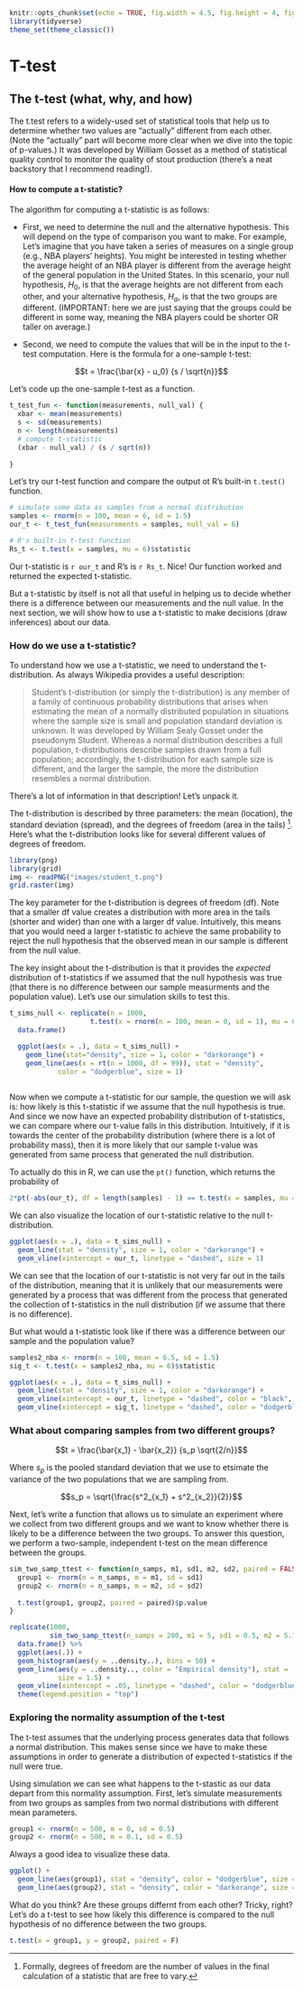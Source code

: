 
```r
knitr::opts_chunk$set(echo = TRUE, fig.width = 4.5, fig.height = 4, fig.align = "center")
library(tidyverse)
theme_set(theme_classic())
```

# T-test {#t-test}

## The t-test (what, why, and how)

The t.test refers to a widely-used set of statistical tools that help us to determine whether two values are "actually" different from each other. (Note the "actually" part will become more clear when we dive into the topic of p-values.) It was developed by William Gosset as a method of statistical quality control to monitor the quality of stout production (there's a neat backstory that I recommend reading!). 

#### How to compute a t-statistic?

The algorithm for computing a t-statistic is as follows:

* First, we need to determine the null and the alternative hypothesis. This will depend on the type of comparison you want to make. For example, Let's imagine that you have taken a series of measures on a single group (e.g., NBA players' heights). You might be interested in testing whether the average height of an NBA player is different from the average height of the general population in the United States. In this scenario, your null hypothesis, $H_0$, is that the average heights are not different from each other, and your alternative hypothesis, $H_a$, is that the two groups are different. (IMPORTANT: here we are just saying that the groups could be different in some way, meaning the NBA players could be shorter OR taller on average.)

* Second, we need to compute the values that will be in the input to the t-test computation. Here is the formula for a one-sample t-test:

$$t = \frac{\bar{x} - u_0} {s / \sqrt{n}}$$

Let's code up the one-sample t-test as a function.

```r
t_test_fun <- function(measurements, null_val) {
  xbar <- mean(measurements)
  s <- sd(measurements)
  n <- length(measurements)
  # compute t-statistic
  (xbar - null_val) / (s / sqrt(n))
  
}
```

Let's try our t-test function and compare the output ot R's built-in `t.test()` function.

```r
# simulate some data as samples from a normal distribution
samples <- rnorm(n = 100, mean = 6, sd = 1.5)
our_t <- t_test_fun(measurements = samples, null_val = 6)

# R's built-in t-test function
Rs_t <- t.test(x = samples, mu = 6)$statistic
```

Our t-statistic is `r our_t` and R's is `r Rs_t`. Nice! Our function worked and returned the expected t-statistic. 

But a t-statistic by itself is not all that useful in helping us to decide whether there is a difference between our measurements and the null value. In the next section, we will show how to use a t-statistic to make decisions (draw inferences) about our data.

### How do we use a t-statistic?

To understand how we use a t-statistic, we need to understand the t-distribution. As always Wikipedia provides a useful description: 

> Student's t-distribution (or simply the t-distribution) is any member of a family of continuous probability distributions that arises when estimating the mean of a normally distributed population in situations where the sample size is small and population standard deviation is unknown. It was developed by William Sealy Gosset under the pseudonym Student. Whereas a normal distribution describes a full population, t-distributions describe samples drawn from a full population; accordingly, the t-distribution for each sample size is different, and the larger the sample, the more the distribution resembles a normal distribution.

There's a lot of information in that description! Let's unpack it. 

The t-distribution is described by three parameters: the mean (location), the standard deviation (spread), and the degrees of freedom (area in the tails) ^[Formally, degrees of freedom are the number of values in the final calculation of a statistic that are free to vary.]. Here's what the t-distribution looks like for several different values of degrees of freedom.

```r
library(png)
library(grid)
img <- readPNG("images/student_t.png")
grid.raster(img)
```

The key parameter for the t-distribution is degrees of freedom (df). Note that a smaller df value creates a distribution with more area in the tails (shorter and wider) than one with a larger df value. Intuitively, this means that you would need a larger t-statistic to achieve the same probability to reject the null hypothesis that the observed mean in our sample is different from the null value.

The key insight about the t-distribution is that it provides the *expected* distribution of t-statistics if we assumed that the null hypothesis was true (that there is no difference between our sample measurments and the population value). Let's use our simulation skills to test this.

```r
t_sims_null <- replicate(n = 1000, 
                    t.test(x = rnorm(n = 100, mean = 0, sd = 1), mu = 0)$statistic) %>% 
  data.frame()

  ggplot(aes(x = .), data = t_sims_null) + 
    geom_line(stat="density", size = 1, color = "darkorange") +
    geom_line(aes(x = rt(n = 1000, df = 99)), stat = "density", 
            color = "dodgerblue", size = 1)
  
```

Now when we compute a t-statistic for our sample, the question we will ask is: how likely is this t-statistic if we assume that the null hypothesis is true. And since we now have an expected probability distribution of t-statistics, we can compare where our t-value falls in this distribution. Intuitively, if it is towards the center of the probability distribution (where there is a lot of probability mass), then it is more likely that our sample t-value was generated from same process that generated the null distribution. 

To actually do this in R, we can use the `pt()` function, which returns the probability of 

```r
2*pt(-abs(our_t), df = length(samples) - 1) == t.test(x = samples, mu = 6)$p.value
```

We can also visualize the location of our t-statistic relative to the null t-distribution.

```r
ggplot(aes(x = .), data = t_sims_null) + 
  geom_line(stat = "density", size = 1, color = "darkorange") +
  geom_vline(xintercept = our_t, linetype = "dashed", size = 1)
```

We can see that the location of our t-statistic is not very far out in the tails of the distribution, meaning that it is unlikely that our measurements were generated by a process that was different from the process that generated the collection of t-statistics in the null distribution (if we assume that there is no difference).

But what would a t-statistic look like if there was a difference between our sample and the population value?

```r
samples2_nba <- rnorm(n = 100, mean = 6.5, sd = 1.5)
sig_t <- t.test(x = samples2_nba, mu = 6)$statistic
```

```r
ggplot(aes(x = .), data = t_sims_null) + 
  geom_line(stat = "density", size = 1, color = "darkorange") +
  geom_vline(xintercept = our_t, linetype = "dashed", color = "black", size = 1) +
  geom_vline(xintercept = sig_t, linetype = "dashed", color = "dodgerblue", size = 1)
```

### What about comparing samples from two different groups?

$$t = \frac{\bar{x_1} - \bar{x_2}} {s_p \sqrt{2/n}}$$

Where $s_p$ is the pooled standard deviation that we use to etsimate the variance of the two populations that we are sampling from.

$$s_p = \sqrt{\frac{s^2_{x_1} + s^2_{x_2}}{2}}$$

Next, let's write a function that allows us to simulate an experiment where we collect from two different groups and we want to know whether there is likely to be a difference between the two groups. To answer this question, we perform a two-sample, independent t-test on the mean difference between the groups. 

```r
sim_two_samp_ttest <- function(n_samps, m1, sd1, m2, sd2, paired = FALSE) {
  group1 <- rnorm(n = n_samps, m = m1, sd = sd1)
  group2 <- rnorm(n = n_samps, m = m2, sd = sd2)
  
  t.test(group1, group2, paired = paired)$p.value
}
```

```r
replicate(1000, 
          sim_two_samp_ttest(n_samps = 200, m1 = 5, sd1 = 0.5, m2 = 5.1, sd2 = 0.5)) %>% 
  data.frame() %>% 
  ggplot(aes(.)) +
  geom_histogram(aes(y = ..density..), bins = 50) +
  geom_line(aes(y = ..density.., color = "Empirical density"), stat = 'density', 
            size = 1.5) +
  geom_vline(xintercept = .05, linetype = "dashed", color = "dodgerblue", size = 1) +
  theme(legend.position = "top")
```


### Exploring the normality assumption of the t-test

The t-test assumes that the underlying process generates data that follows a normal distribution. This makes sense since we have to make these assumptions in order to generate a distribution of expected t-statistics if the null were true.

Using simulation we can see what happens to the t-stastic as our data depart from this normality assumption. First, let's simulate measurements from two groups as samples from two normal distributions with different mean parameters.

```r
group1 <- rnorm(n = 500, m = 0, sd = 0.5)
group2 <- rnorm(n = 500, m = 0.1, sd = 0.5)
```

Always a good idea to visualize these data.

```r
ggplot() +
  geom_line(aes(group1), stat = "density", color = "dodgerblue", size = 1.5) +
  geom_line(aes(group2), stat = "density", color = "darkorange", size = 1.5)
```

What do you think? Are these groups differnt from each other? Tricky, right? Let's do a t-test to see how likely this difference is compared to the null hypothesis of no difference between the two groups.

```r
t.test(x = group1, y = group2, paired = F)
```



